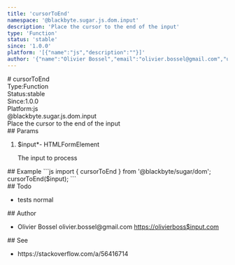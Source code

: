 ```yaml
---
title: 'cursorToEnd'
namespace: '@blackbyte.sugar.js.dom.input'
description: 'Place the cursor to the end of the input'
type: 'Function'
status: 'stable'
since: '1.0.0'
platform: '[{"name":"js","description":""}]'
author: '{"name":"Olivier Bossel","email":"olivier.bossel@gmail.com","url":"https://olivierboss$input.com"}'
---
```

<div class="docmap -mdx">
# cursorToEnd
<div class="docmap_metas">
<div class="docmap_type"><span class="docmap_type-label">Type:</span><span class="docmap_type-value">Function</span></div>
<div class="docmap_status"><span class="docmap_status-label">Status:</span><span class="docmap_status-value -stable">stable</span></div>
<div class="docmap_since"><span class="docmap_since-label">Since:</span><span class="docmap_since-value">1.0.0</span></div>
<div class="docmap_platform"><span class="docmap_platform-label">Platform:</span><span class="docmap_platform-value -js">js</span></div>
</div>
<div class="docmap_namespace">@blackbyte.sugar.js.dom.input</div>
<div class="docmap_description typo-lead typo-format">
Place the cursor to the end of the input
</div>
<div class="docmap_params">
## Params
<ol class="docmap_list">
<li class="docmap_item">
<span class="docmap_name">$input<span class="docmap_required">*</span></span><span class="docmap_default">-</span> <span class="docmap_type">HTMLFormElement</span>
<p class="docmap_description">The input to process</p>
</li>
</ol>
</div>
<div class="docmap_examples">
## Example
<s-code language="js" header>
```js
import { cursorToEnd } from '@blackbyte/sugar/dom';
cursorToEnd($input);
```
</s-code>
</div>
<div class="docmap_todo">
## Todo
<ul class="docmap_list">
<li class="docmap_item">
<span class="docmap_description">tests</span>
<span class="docmap_priority -normal">normal</span>
</li>
</ul>
</div>
<div class="docmap_author">
## Author
<ul class="docmap_list">
<li class="docmap_item">
<span class="docmap_name">Olivier Bossel</span>
<span class="docmap_email">olivier.bossel@gmail.com</span>
<a href="https://olivierboss$input.com" target="_blank" class="docmap_url">https://olivierboss$input.com</a>
</li>
</ul>
</div>
<div class="docmap_see">
## See
<ul class="docmap_see-list">
<li class="docmap_see-item">
https://stackoverflow.com/a/56416714
</li>
</ul>
</div>
</div>